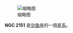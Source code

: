 {{NGCInfoBox|NGCID=NGC 2151|發現者=約翰·弗里德里希·威廉·赫歇爾|發現日期=1835年1月31日|其他編號=ESO 57-SC57|曆元=J2000.0|赤經=5時56分20.5秒
|赤緯=-69°1'3"|星座=剑鱼座|星體=星系|星等=|表面亮度=|藍等=}}
[[File:NGC_2151_DSS.jpg|缩略图]]

'''NGC 2151''' 是[[剑鱼座|剑鱼座]]的一個[[星系|星系]]。

{{NGCReference|2151}}
{{Catalogs|NGC=2151}}
{{Galaxy-stub}}